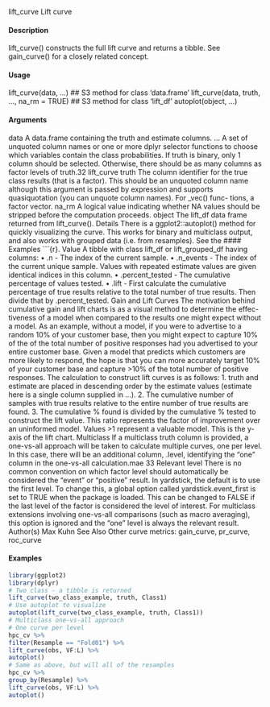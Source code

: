lift_curve
Lift curve

#### Description

lift_curve() constructs the full lift curve and returns a tibble. See gain_curve() for a closely
related concept.

#### Usage

lift_curve(data, ...)
## S3 method for class 'data.frame'
lift_curve(data, truth, ..., na_rm = TRUE)
## S3 method for class 'lift_df'
autoplot(object, ...)

#### Arguments

data A data.frame containing the truth and estimate columns.
... A set of unquoted column names or one or more dplyr selector functions to
choose which variables contain the class probabilities. If truth is binary, only
1 column should be selected. Otherwise, there should be as many columns as
factor levels of truth.32
lift_curve
truth The column identifier for the true class results (that is a factor). This should be
an unquoted column name although this argument is passed by expression and
supports quasiquotation (you can unquote column names). For _vec() func-
tions, a factor vector.
na_rm A logical value indicating whether NA values should be stripped before the
computation proceeds.
object The lift_df data frame returned from lift_curve().
Details
There is a ggplot2::autoplot() method for quickly visualizing the curve. This works for binary
and multiclass output, and also works with grouped data (i.e. from resamples). See the 
#### Examples
```{r}.
Value
A tibble with class lift_df or lift_grouped_df having columns:
• .n - The index of the current sample.
• .n_events - The index of the current unique sample. Values with repeated estimate values
are given identical indices in this column.
• .percent_tested - The cumulative percentage of values tested.
• .lift - First calculate the cumulative percentage of true results relative to the total number of
true results. Then divide that by .percent_tested.
Gain and Lift Curves
The motivation behind cumulative gain and lift charts is as a visual method to determine the effec-
tiveness of a model when compared to the results one might expect without a model. As an example,
without a model, if you were to advertise to a random 10% of your customer base, then you might
expect to capture 10% of the of the total number of positive responses had you advertised to your
entire customer base. Given a model that predicts which customers are more likely to respond, the
hope is that you can more accurately target 10% of your customer base and capture >10% of the
total number of positive responses.
The calculation to construct lift curves is as follows:
1. truth and estimate are placed in descending order by the estimate values (estimate here
is a single column supplied in ...).
2. The cumulative number of samples with true results relative to the entire number of true results
are found.
3. The cumulative % found is divided by the cumulative % tested to construct the lift value. This
ratio represents the factor of improvement over an uninformed model. Values >1 represent a
valuable model. This is the y-axis of the lift chart.
Multiclass
If a multiclass truth column is provided, a one-vs-all approach will be taken to calculate multiple
curves, one per level. In this case, there will be an additional column, .level, identifying the "one"
column in the one-vs-all calculation.mae
33
Relevant level
There is no common convention on which factor level should automatically be considered the
"event" or "positive" result. In yardstick, the default is to use the first level. To change this, a
global option called yardstick.event_first is set to TRUE when the package is loaded. This can
be changed to FALSE if the last level of the factor is considered the level of interest. For multiclass
extensions involving one-vs-all comparisons (such as macro averaging), this option is ignored and
the "one" level is always the relevant result.
Author(s)
Max Kuhn
See Also
Other curve metrics: gain_curve, pr_curve, roc_curve

#### Examples
```r
library(ggplot2)
library(dplyr)
# Two class - a tibble is returned
lift_curve(two_class_example, truth, Class1)
# Use autoplot to visualize
autoplot(lift_curve(two_class_example, truth, Class1))
# Multiclass one-vs-all approach
# One curve per level
hpc_cv %>%
filter(Resample == "Fold01") %>%
lift_curve(obs, VF:L) %>%
autoplot()
# Same as above, but will all of the resamples
hpc_cv %>%
group_by(Resample) %>%
lift_curve(obs, VF:L) %>%
autoplot()
```

